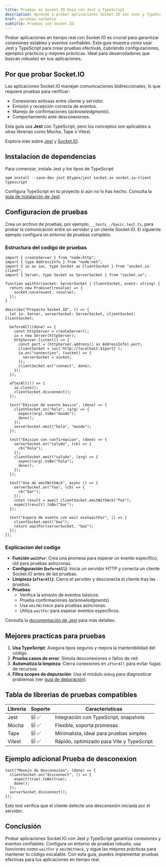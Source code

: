 ```yaml
---
title: Pruebas en Socket.IO Guia con Jest y TypeScript
description: Aprende a probar aplicaciones Socket.IO con Jest y TypeScript para garantizar conexiones y eventos en tiempo real
href: /pruebas-socketio
subtitle: Pruebas con Socket.IO
---
```


Probar aplicaciones en tiempo real con Socket.IO es crucial para garantizar conexiones estables y eventos confiables. Esta guía muestra cómo usar Jest y TypeScript para crear pruebas efectivas, cubriendo configuraciones, ejemplos prácticos y mejores prácticas. Ideal para desarrolladores que buscan robustez en sus aplicaciones.

## Por que probar Socket.IO

Las aplicaciones Socket.IO manejan comunicaciones bidireccionales, lo que requiere pruebas para verificar:

- Conexiones exitosas entre cliente y servidor.
- Emisión y recepción correcta de eventos.
- Manejo de confirmaciones (_acknowledgments_).
- Comportamiento ante desconexiones.

Esta guía usa **Jest** con TypeScript, pero los conceptos son aplicables a otras librerías como Mocha, Tape o Vitest.

Explora más sobre [Jest](https://jestjs.io/) y [Socket.IO](https://socket.io/docs/).

## Instalacion de dependencias

Para comenzar, instala Jest y los tipos de TypeScript:

```go:bash
npm install --save-dev jest @types/jest socket.io socket.io-client typescript
```

Configura TypeScript en tu proyecto si aún no lo has hecho. Consulta la [guía de instalación de Jest](https://jestjs.io/docs/getting-started).

## Configuracion de pruebas

Crea un archivo de pruebas, por ejemplo, `__tests__/basic.test.ts`, para probar la comunicación entre un servidor y un cliente Socket.IO. El siguiente ejemplo configura un entorno de pruebas completo.

### Estructura del codigo de pruebas

```go:ts
import { createServer } from "node:http";
import { type AddressInfo } from "node:net";
import { io as ioc, type Socket as ClientSocket } from "socket.io-client";
import { Server, type Socket as ServerSocket } from "socket.io";

function waitFor(socket: ServerSocket | ClientSocket, event: string) {
  return new Promise((resolve) => {
    socket.once(event, resolve);
  });
}

describe("Proyecto Socket.IO", () => {
  let io: Server, serverSocket: ServerSocket, clientSocket: ClientSocket;

  beforeAll((done) => {
    const httpServer = createServer();
    io = new Server(httpServer);
    httpServer.listen(() => {
      const port = (httpServer.address() as AddressInfo).port;
      clientSocket = ioc(`http://localhost:${port}`);
      io.on("connection", (socket) => {
        serverSocket = socket;
      });
      clientSocket.on("connect", done);
    });
  });

  afterAll(() => {
    io.close();
    clientSocket.disconnect();
  });

  test("Emision de evento basico", (done) => {
    clientSocket.on("hola", (arg) => {
      expect(arg).toBe("mundo");
      done();
    });
    serverSocket.emit("hola", "mundo");
  });

  test("Emision con confirmacion", (done) => {
    serverSocket.on("saludo", (cb) => {
      cb("hola");
    });
    clientSocket.emit("saludo", (arg) => {
      expect(arg).toBe("hola");
      done();
    });
  });

  test("Uso de emitWithAck", async () => {
    serverSocket.on("foo", (cb) => {
      cb("bar");
    });
    const result = await clientSocket.emitWithAck("foo");
    expect(result).toBe("bar");
  });

  test("Espera de evento con wait exotwaitFor", () => {
    clientSocket.emit("baz");
    return waitFor(serverSocket, "baz");
  });
});
```

### Explicacion del codigo

- **Función `waitFor`**: Crea una promesa para esperar un evento específico, útil para pruebas asíncronas.
- **Configuración (`beforeAll`)**: Inicia un servidor HTTP y conecta un cliente Socket.IO antes de las pruebas.
- **Limpieza (`afterAll`)**: Cierra el servidor y desconecta el cliente tras las pruebas.
- **Pruebas**:
  - Verifica la emisión de eventos básicos.
  - Prueba confirmaciones (_acknowledgments_).
  - Usa `emitWithAck` para pruebas asíncronas.
  - Utiliza `waitFor` para esperar eventos específicos.

Consulta la [documentación de Jest](https://jestjs.io/docs/api) para más detalles.

## Mejores practicas para pruebas

1. **Usa TypeScript**: Asegura tipos seguros y mejora la mantenibilidad del código.
2. **Prueba casos de error**: Simula desconexiones o fallos de red.
3. **Automatiza la limpieza**: Cierra conexiones en `afterAll` para evitar fugas de recursos.
4. **Filtra scopes de depuración**: Usa el módulo `debug` para diagnosticar problemas (ver [guía de depuración](https://socket.io/docs/v4/debugging/)).

## Tabla de librerias de pruebas compatibles

| Librería | Soporte | Características                           |
| -------- | ------- | ----------------------------------------- |
| Jest     | SÍ ✅   | Integración con TypeScript, snapshots     |
| Mocha    | SÍ ✅   | Flexible, soporta promesas                |
| Tape     | SÍ ✅   | Minimalista, ideal para pruebas simples   |
| Vitest   | SÍ ✅   | Rápido, optimizado para Vite y TypeScript |

## Ejemplo adicional Prueba de desconexion

```go:ts
test("Manejo de desconexion", (done) => {
  clientSocket.on("disconnect", () => {
    expect(true).toBe(true);
    done();
  });
  serverSocket.disconnect();
});
```

Este test verifica que el cliente detecte una desconexión iniciada por el servidor.

## Conclusión

Probar aplicaciones Socket.IO con Jest y TypeScript garantiza conexiones y eventos confiables. Configura un entorno de pruebas robusto, usa funciones como `waitFor` y `emitWithAck`, y sigue las mejores prácticas para mantener tu código escalable. Con esta guía, puedes implementar pruebas efectivas para tus aplicaciones en tiempo real.

